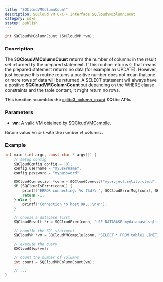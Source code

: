 ```yaml
---
title: "SQCloudVMColumnCount"
description: SQCloud VM C/C++ Interface SQCloudVMColumnCount
category: sdks
status: publish
---
```


```c
int SQCloudVMColumnCount (SQCloudVM *vm);
```

### Description
The **SQCloudVMColumnCount** returns the number of columns in the result set returned by the prepared statement. If this routine returns 0, that means the prepared statement returns no data (for example an UPDATE). However, just because this routine returns a positive number does not mean that one or more rows of data will be returned. A SELECT statement will always have a positive **SQCloudVMColumnCount** but depending on the WHERE clause constraints and the table content, it might return no rows.

This function resembles the <a href="https://sqlite.org/c3ref/column_count.html" target="_blank">sqlite3_column_count</a> SQLite APIs. 


### Parameters
* **vm**: A valid VM obtained by [SQCloudVMCompile](/docs/sqlite-cloud/sdks/c/sqcloudvmcompile).

Return value
An `int` with the number of columns.

### Example
```c
int main (int argc, const char * argv[]) {
    // setup config
    SQCloudConfig config = {0};
    config.username = "myusername";
    config.password = "mypassword"

    SQCloudConnection *conn = SQCloudConnect("myproject.sqlite.cloud", SQCLOUD_DEFAULT_PORT, &config);
    if (SQCloudIsError(conn)) {
        printf("ERROR connecting: %s (%d)\n", SQCloudErrorMsg(conn), SQCloudErrorCode(conn));
        return -1;
    } else {
        printf("Connection to host OK...\n\n");
    }

    // choose a database first
    SQCloudResult *r = SQCloudExec(conn, "USE DATABASE mydatabase.sqlite;");

    // compile the SQL statement
    SQCloudVM *vm = SQCloudVMCompile(conn, "SELECT * FROM table1 LIMIT1;", -1, NULL);

    // execute the query
    SQCloudStep(vm);

    // count the number of columns
    int count = SQCloudVMColumnCount(vm);

    // ...
}
```